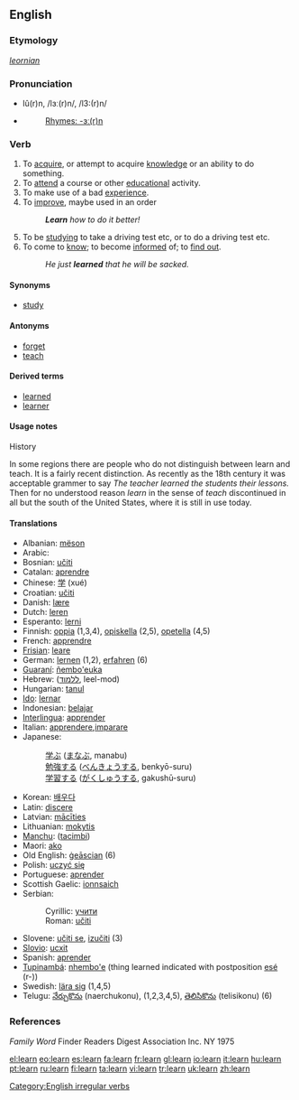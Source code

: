 ==English==

===Etymology===
{{OE.}} ''[[leornian]]''

===Pronunciation===
*lû(r)n, /lɜː(r)n/, /l3:(r)n/
*{{audio|en-us-learn.ogg|Audio (US)}}
*: [[Rhymes:English:-ɜː(r)n|Rhymes: -ɜː(r)n]]

===Verb===
{{en-verb|learns|learning|'''[[learned]]''' ''or'' '''[[learnt]]'''}}

# To [[acquire]], or attempt to acquire [[knowledge]] or an ability to do something.
# To [[attend]] a course or other [[educational]] activity.
# To make use of a bad [[experience]].
# To [[improve]], maybe used in an order
#: '''''Learn''' how to do it better!''
# To be [[studying]] to take a driving test etc, or to do a driving test etc.
# To come to [[know]]; to become [[inform]]ed of; to [[find out]].
#: ''He just '''learned''' that he will be sacked.''

====Synonyms====
*[[study]]

====Antonyms====
*[[forget]]
*[[teach]]

====Derived terms====
*[[learned]]
*[[learner]]

====Usage notes====
;History
In some regions there are people who do not distinguish between learn and teach.  It is a fairly recent distinction.  As recently as the 18th century it was acceptable grammer to say ''The teacher learned the students their lessons.''  Then for no understood reason ''learn'' in the sense of ''teach'' discontinued in all but the south of the United States, where it is still in use today.

====Translations====
{{trans-top}}
*Albanian: [[mëson]]
*Arabic: {{ARchar|[[يتعلم]]}}
*Bosnian: [[učiti]]
*Catalan: [[aprendre]]
*Chinese: [[学]] (xué)
*Croatian: [[učiti]]
*Danish: [[lære]]
*Dutch: [[leren]]
*Esperanto: [[lerni]]
*Finnish: [[oppia]] (1,3,4), [[opiskella]] (2,5), [[opetella]] (4,5)
*French: [[apprendre]]
*[[Frisian]]: [[leare]]
*German: [[lernen]] (1,2), [[erfahren]] (6)
*[[Guaraní]]: [[ñembo'euka]]
*Hebrew: ([[ללמוד]], leel-mod)
*Hungarian: [[tanul]]
*[[Ido]]: [[lernar]]
*Indonesian: [[ajar|belajar]]
*[[Interlingua]]: [[apprender]]
*Italian: [[apprendere]],[[imparare]]
*Japanese:
*:[[学ぶ]] ([[まなぶ]], manabu)
*:[[勉強]]する ([[べんきょう]]する, benkyō-suru)
*:[[学習]]する ([[がくしゅう]]する, gakushū-suru)
{{trans-mid}}
*Korean: [[배우다]]
*Latin: [[discere]]
*Latvian: [[mācīties]]
*Lithuanian: [[mokytis]]
*[[Manchu]]: ([[tacimbi]])
*Maori: [[ako]]
*Old English: [[geascian|ġeāscian]] (6)
*Polish: [[uczyć|uczyć się]]
*Portuguese: [[aprender]]
*Scottish Gaelic: [[ionnsaich]]
*Serbian:
*:Cyrillic: [[учити#Serbian|учити]]
*:Roman: [[učiti#Serbian|učiti]]
*Slovene: [[učiti se]], [[izučiti]] (3)
*[[Slovio]]: [[ucxit]]
*Spanish: [[aprender]]
*[[Tupinambá]]: [[nhembo'e]] (thing learned indicated with postposition [[esé]] (r-))
*Swedish: [[lära sig]] (1,4,5)
*Telugu: [[నేర్చుకొను]] (naerchukonu), (1,2,3,4,5), [[తెలిసికొను]] (telisikonu) (6)
{{trans-bottom}}

===References===
{{R:Century 1911}}
{{R:Webster 1913}}
''Family Word'' Finder Readers Digest Association Inc. NY 1975

[[Category:English irregular verbs]]

[[el:learn]]
[[eo:learn]]
[[es:learn]]
[[fa:learn]]
[[fr:learn]]
[[gl:learn]]
[[io:learn]]
[[it:learn]]
[[hu:learn]]
[[pt:learn]]
[[ru:learn]]
[[fi:learn]]
[[ta:learn]]
[[vi:learn]]
[[tr:learn]]
[[uk:learn]]
[[zh:learn]]